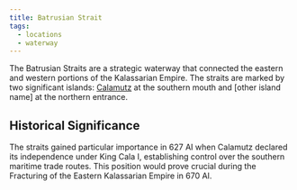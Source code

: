 ```yaml
---
title: Batrusian Strait
tags:
  - locations
  - waterway
---
```



The Batrusian Straits are a strategic waterway that connected the eastern and
western portions of the Kalassarian Empire. The straits are marked by two
significant islands: [Calamutz](./calamutz.mdx) at the southern mouth
and [other island name] at the northern entrance.

## Historical Significance

The straits gained particular importance in 627 AI when Calamutz declared its
independence under King Cala I, establishing control over the southern maritime
trade routes. This position would prove crucial during the Fracturing of the
Eastern Kalassarian Empire in 670 AI.

<Stub />
